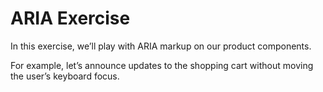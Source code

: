 
# ARIA Exercise

In this exercise, we’ll play with ARIA markup on our product components.

For example, let’s announce updates to the shopping cart without moving the user’s keyboard focus.

<div className="mt-6">
    <ProductPage productData={Product} />
</div>